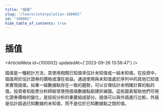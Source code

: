 ```yaml
---
title: "插值"
slug: "/learn/interpolation-100002"
id: "100002"
hide_table_of_contents: true
---
```



# 插值

<ArticleMeta id={100002} updatedAt={'2023-09-26 13:58:47'} />
<div className='border-solid border-b border-t-0 my-4 border-[var(--ifm-color-gray-300)]' />

插值是一種統計方法，其使用相關已知值來估計未知值或一組未知值。在投資中，插值用於估計證券的價格或潛在收益。通過使用與未知值處於序列中的其他已知值來實現插值。如果一組數據點存在一致的趨勢，可以合理估計未明確計算的點的值。投資者和股票分析師經常使用插值數據點創建折線圖。這些圖表幫助他們可視化證券價格的變化，是技術分析的重要組成部分。插值可以與外插進行比較，外插是估計超過已知數據的未知值，而不是位於已知數據點之間的值。
